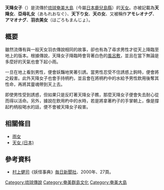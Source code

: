 {{no footnotes|time=2014-02-21T04:52:11+00:00}}
'''天降女子'''（{{lang-ja|あもろうなぐ}}）是流傳於[[琉球|琉球]][[奄美大島|奄美大島]]（今屬[[日本|日本]][[鹿兒島縣|鹿兒島縣]]）的[[天女|天女]]。亦被記載為'''天降女'''、'''亞母礼女'''（あもれおなぐ）、'''天下り女'''、'''天の女'''、又被稱作'''アモレオナグ'''、'''アマオナグ'''、'''羽衣美女'''（はごろもまんじょ）。

== 概要 ==
雖然流傳有與一般天女羽衣傳說相同的故事，卻也有為了尋求男性才從天上降臨至地上的版本。根據傳說，天降女子降臨時會背著白色的[[風呂敷|風呂敷]]，並且在當下無論是多麼好的天氣也會下起小雨。

一旦在地上看到男性，便會妖豔地笑著引誘。當男性忍受不住誘惑上鉤時，便會將之殺害。此外天降女子也會手持柄杓，並且會在將柄杓中的水給予男性飲用後奪其性命，再將其靈魂帶到天上去。

即使男性受到誘惑，但如果只是反盯著天降女子瞧，那麼天降女子便會失去耐心從而得以活命。另外，據說在飲用杓中的水時，若是將拿著杓子的手掌朝上，像是撐起杓柄般喝水的話，便不會被天降女子殺害。

== 相關條目 ==
* [[雨女|雨女]]
* [[天女_(日本)|天女 (日本)]]

== 參考資料 ==
* [[村上健司|村上健司]]《妖怪事典》[[毎日新聞社|毎日新聞社]]、2000年、27頁。
{{reflist}}

[[Category:琉球傳說|Category:琉球傳說]]
[[Category:奄美群島文化|Category:奄美群島文化]]
[[Category:奄美大島|Category:奄美大島]]